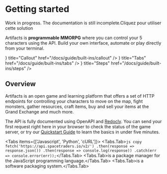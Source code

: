 # Getting started
 
 
<Callout type="warning" emoji="⚠️">
  Work in progress. The documentation is still incomplete.Cliquez pour utiliser cette solution
</Callout>

Artifacts is **programmable MMORPG** where you can control your 5 characters using the API.
Build your own interface, automate or play directly from your terminal.

 
<Cards>
  <Card icon={<WarningIcon />} title="Callout" href="/docs/guide/built-ins/callout" />
  <Card icon={<CardsIcon />} title="Tabs" href="/docs/guide/built-ins/tabs" />
  <Card icon={<OneIcon />} title="Steps" href="/docs/guide/built-ins/steps" />
</Cards>

## Overview
Artifacts is an open game and learning platform that offers a set of HTTP endpoints for controlling your characters to move on the map, fight monsters, gather resources, craft items, buy and sell your items at the Grand Exchange and much more.

The API is fully documented using OpenAPI and [Redocly](https://api.artifactsmmo.com/redoc). You can send your first request right here in your browser to check the status of the game server, or try our [Quickstart Guide](https://docs.spacetraders.io/quickstart/new-game) to learn the basics in under five minutes.

 
<Tabs items={['Javascript', 'Python', 'cURL']}>
  <Tabs.Tab>```js copy fetch('https://api.spacetraders.io/v2/') .then(response => response.json()) .then(response => console.log(response)) .catch(err => console.error(err));```</Tabs.Tab>
  <Tabs.Tab>is a package manager for the JavaScript programming language.</Tabs.Tab>
  <Tabs.Tab>is a software packaging system.</Tabs.Tab>
</Tabs>